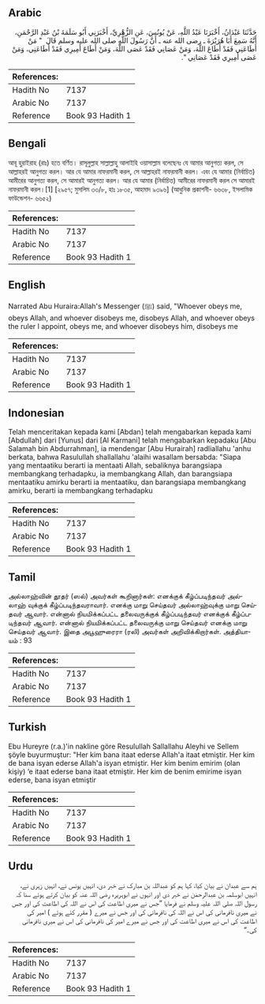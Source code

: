 ## Arabic


<div dir="rtl" lang="ar" style={{fontSize:'larger',backgroundColor:'#f8f9fa',padding:20}}>
حَدَّثَنَا عَبْدَانُ، أَخْبَرَنَا عَبْدُ اللَّهِ، عَنْ يُونُسَ، عَنِ الزُّهْرِيِّ، أَخْبَرَنِي أَبُو سَلَمَةَ بْنُ عَبْدِ الرَّحْمَنِ، أَنَّهُ سَمِعَ أَبَا هُرَيْرَةَ ـ رضى الله عنه ـ أَنَّ رَسُولَ اللَّهِ صلى الله عليه وسلم قَالَ ‏ "‏ مَنْ أَطَاعَنِي فَقَدْ أَطَاعَ اللَّهَ، وَمَنْ عَصَانِي فَقَدْ عَصَى اللَّهَ، وَمَنْ أَطَاعَ أَمِيرِي فَقَدْ أَطَاعَنِي، وَمَنْ عَصَى أَمِيرِي فَقَدْ عَصَانِي ‏"‏‏.‏
</div>
<div style={{backgroundColor:'#f8f9fa',padding:20, marginBottom: 10}}><table> <thead> <tr> <th>References:</th> <th></th> </tr> </thead> <tbody><tr><td>Hadith No</td><td>7137</td></tr><tr><td>Arabic No</td><td>7137</td></tr><tr><td>Reference</td><td>Book 93 Hadith 1</td></tr></tbody></table></div>

## Bengali


<div dir="ltr" lang="bn" style={{fontSize:'larger',backgroundColor:'#f8f9fa',padding:20}}>
আবূ হুরাইরাহ (রাঃ) হতে বর্ণিত। রাসূলুল্লাহ সাল্লাল্লাহু আলাইহি ওয়াসাল্লাম বলেছেনঃ যে আমার আনুগত্য করল, সে আল্লাহরই আনুগত্য করল। আর যে আমার নাফরমানী করল, সে আল্লাহরই নাফরমানী করল। এবং যে আমার (নির্বাচিত) আমীরের আনুগত্য করল, সে আমারই আনুগত্য করল। আর যে আমার (নির্বাচিত) আমীরের নাফরমানী করল সে আমারই নাফরমানী করল।[1] [২৯৫৭; মুসলিম ৩৩/৮, হাঃ ১৮৩৫, আহমাদ ৯৩৯৬] (আধুনিক প্রকাশনী- ৬৬৩৮, ইসলামিক ফাউন্ডেশন- ৬৬৫২)
</div>
<div style={{backgroundColor:'#f8f9fa',padding:20, marginBottom: 10}}><table> <thead> <tr> <th>References:</th> <th></th> </tr> </thead> <tbody><tr><td>Hadith No</td><td>7137</td></tr><tr><td>Arabic No</td><td>7137</td></tr><tr><td>Reference</td><td>Book 93 Hadith 1</td></tr></tbody></table></div>

## English


<div dir="ltr" lang="en" style={{fontSize:'larger',backgroundColor:'#f8f9fa',padding:20}}>
Narrated Abu Huraira:Allah's Messenger (ﷺ) said, "Whoever obeys me, obeys Allah, and whoever disobeys me, disobeys Allah, and whoever obeys the ruler I appoint, obeys me, and whoever disobeys him, disobeys me
</div>
<div style={{backgroundColor:'#f8f9fa',padding:20, marginBottom: 10}}><table> <thead> <tr> <th>References:</th> <th></th> </tr> </thead> <tbody><tr><td>Hadith No</td><td>7137</td></tr><tr><td>Arabic No</td><td>7137</td></tr><tr><td>Reference</td><td>Book 93 Hadith 1</td></tr></tbody></table></div>

## Indonesian


<div dir="ltr" lang="id" style={{fontSize:'larger',backgroundColor:'#f8f9fa',padding:20}}>
Telah menceritakan kepada kami [Abdan] telah mengabarkan kepada kami [Abdullah] dari [Yunus] dari [Al Karmani] telah mengabarkan kepadaku [Abu Salamah bin Abdurrahman], ia mendengar [Abu Hurairah] radliallahu 'anhu berkata, bahwa Rasulullah shallallahu 'alaihi wasallam bersabda: "Siapa yang mentaatiku berarti ia mentaati Allah, sebaliknya barangsiapa membangkang terhadapku, ia membangkang Allah, dan barangsiapa mentaatiku amirku berarti ia mentaatiku, dan barangsiapa membangkang amirku, berarti ia membangkang terhadapku
</div>
<div style={{backgroundColor:'#f8f9fa',padding:20, marginBottom: 10}}><table> <thead> <tr> <th>References:</th> <th></th> </tr> </thead> <tbody><tr><td>Hadith No</td><td>7137</td></tr><tr><td>Arabic No</td><td>7137</td></tr><tr><td>Reference</td><td>Book 93 Hadith 1</td></tr></tbody></table></div>

## Tamil


<div dir="ltr" lang="ta" style={{fontSize:'larger',backgroundColor:'#f8f9fa',padding:20}}>
அல்லாஹ்வின் தூதர் (ஸல்) அவர்கள் கூறினார்கள்: எனக்குக் கீழ்ப்படிந்தவர் அல்லாஹ் வுக்குக் கீழ்ப்படிந்தவராவார். எனக்கு மாறு செய்தவர் அல்லாஹ்வுக்கு மாறு செய்தவர் ஆவார். என்னால் நியமிக்கப்பட்ட தலைவருக்குக் கீழ்ப்படிந்தவர் எனக்குக் கீழ்ப்படிந்தவர் ஆவார். என்னால் நியமிக்கப்பட்ட தலைவருக்கு மாறு செய்தவர் எனக்கு மாறு செய்தவர் ஆவார். இதை அபூஹுரைரா (ரலி) அவர்கள் அறிவிக்கிறார்கள். அத்தியாயம் : 93
</div>
<div style={{backgroundColor:'#f8f9fa',padding:20, marginBottom: 10}}><table> <thead> <tr> <th>References:</th> <th></th> </tr> </thead> <tbody><tr><td>Hadith No</td><td>7137</td></tr><tr><td>Arabic No</td><td>7137</td></tr><tr><td>Reference</td><td>Book 93 Hadith 1</td></tr></tbody></table></div>

## Turkish


<div dir="ltr" lang="tr" style={{fontSize:'larger',backgroundColor:'#f8f9fa',padding:20}}>
Ebu Hureyre (r.a.)'in nakline göre Resulullah Sallallahu Aleyhi ve Sellem şöyle buyurmuştur: "Her kim bana itaat ederse Allah'a itaat etmiştir. Her kim de bana isyan ederse Allah'a isyan etmiştir. Her kim benim emirim (olan kişiy) ‘e itaat ederse bana itaat etmiştir. Her kim de benim emirime isyan ederse, bana isyan etmiştir
</div>
<div style={{backgroundColor:'#f8f9fa',padding:20, marginBottom: 10}}><table> <thead> <tr> <th>References:</th> <th></th> </tr> </thead> <tbody><tr><td>Hadith No</td><td>7137</td></tr><tr><td>Arabic No</td><td>7137</td></tr><tr><td>Reference</td><td>Book 93 Hadith 1</td></tr></tbody></table></div>

## Urdu


<div dir="rtl" lang="ur" style={{fontSize:'larger',backgroundColor:'#f8f9fa',padding:20}}>
ہم سے عبدان نے بیان کیا، کہا ہم کو عبداللہ بن مبارک نے خبر دی، انہیں یونس نے، انہیں زہری نے، انہیں ابوسلمہ بن عبدالرحمٰن نے خبر دی اور انہوں نے ابوہریرہ رضی اللہ عنہ کو بیان کرتے ہوئے سنا کہ رسول اللہ صلی اللہ علیہ وسلم نے فرمایا ”جس نے میری اطاعت کی اس نے اللہ کی اطاعت کی اور جس نے میری نافرمانی کی اس نے اللہ کی نافرمانی کی اور جس نے میرے ( مقرر کئے ہوئے ) امیر کی اطاعت کی اس نے میری اطاعت کی اور جس نے میرے امیر کی نافرمانی کی اس نے میری نافرمانی کی۔“
</div>
<div style={{backgroundColor:'#f8f9fa',padding:20, marginBottom: 10}}><table> <thead> <tr> <th>References:</th> <th></th> </tr> </thead> <tbody><tr><td>Hadith No</td><td>7137</td></tr><tr><td>Arabic No</td><td>7137</td></tr><tr><td>Reference</td><td>Book 93 Hadith 1</td></tr></tbody></table></div>